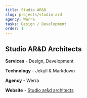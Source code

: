 ```yaml
---
title: Studio AR&D
slug: projects/studio-ard
agency: Werra
tasks: Design / Development
order: 1
---
```


<div class="intro">

## Studio AR&D Architects

**Services** - Design, Development 

**Technology** - Jekyll & Markdown

**Agency** - Werra

**Website** - <a href="http://studio-ard.com/" target="_blank" rel="noreferrer noopener">Studio ar&d architects</a>

<!--
### Services
- Design
- Development
- Jekyll / Markdown

### Agency
- Werra
-->

</div>